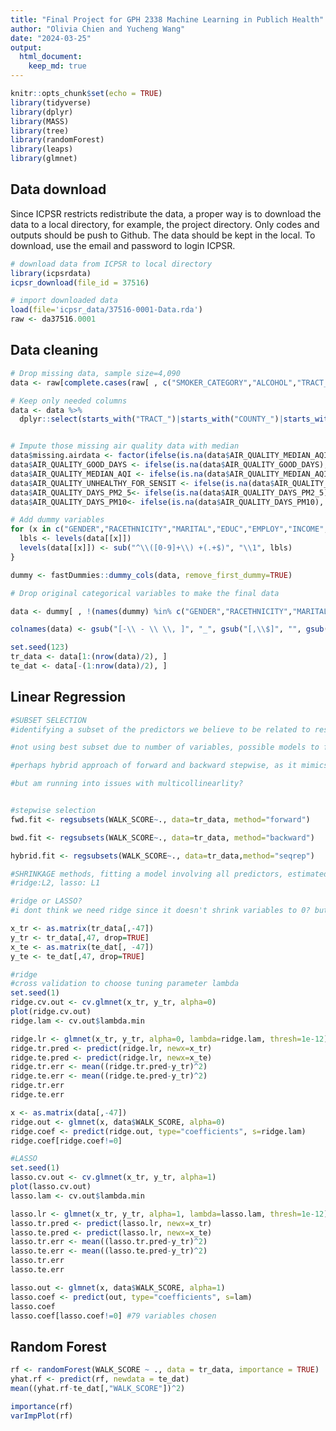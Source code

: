 ```yaml
---
title: "Final Project for GPH 2338 Machine Learning in Publich Health"
author: "Olivia Chien and Yucheng Wang"
date: "2024-03-25"
output: 
  html_document:
    keep_md: true
---
```


```r
knitr::opts_chunk$set(echo = TRUE)
library(tidyverse)
library(dplyr)
library(MASS)
library(tree)
library(randomForest)
library(leaps)
library(glmnet)
```

## Data download

Since ICPSR restricts redistribute the data, a proper way is to download the data to a local directory, for example, the project directory. Only codes and outputs should be push to Github. The data should be kept in the local. To download, use the email and password to login ICPSR.

```r
# download data from ICPSR to local directory
library(icpsrdata)
icpsr_download(file_id = 37516)
```

```r
# import downloaded data
load(file='icpsr_data/37516-0001-Data.rda')
raw <- da37516.0001
```

## Data cleaning

```r
# Drop missing data, sample size=4,090
data <- raw[complete.cases(raw[ , c("SMOKER_CATEGORY","ALCOHOL","TRACT_BELOW_POVERTY","TRACT_UNINSURED_OVER_65","TRACT_OWNER_OVER_30","TRACT_UNINSURED_UNDER_18","COUNTY_VIOLENT_CRIME")]),]

# Keep only needed columns
data <- data %>% 
  dplyr::select(starts_with("TRACT_")|starts_with("COUNTY_")|starts_with("AIR_")|all_of(c("AGE","GENDER","RACETHNICITY","EDUC","MARITAL","EMPLOY","INCOME","REGION9","METRO","HOUSING","HOME_TYPE","SMOKER_CATEGORY","ALCOHOL","PHYSICIANS_TG_DOC","WALK_SCORE")))


# Impute those missing air quality data with median
data$missing.airdata <- factor(ifelse(is.na(data$AIR_QUALITY_MEDIAN_AQI), 1, 0),levels = c(1,0),labels = c("Yes","No"))
data$AIR_QUALITY_GOOD_DAYS <- ifelse(is.na(data$AIR_QUALITY_GOOD_DAYS), median(data$AIR_QUALITY_GOOD_DAYS,na.rm = TRUE), data$AIR_QUALITY_GOOD_DAYS)
data$AIR_QUALITY_MEDIAN_AQI <- ifelse(is.na(data$AIR_QUALITY_MEDIAN_AQI), median(data$AIR_QUALITY_MEDIAN_AQI,na.rm = TRUE), data$AIR_QUALITY_MEDIAN_AQI)
data$AIR_QUALITY_UNHEALTHY_FOR_SENSIT <- ifelse(is.na(data$AIR_QUALITY_UNHEALTHY_FOR_SENSIT), median(data$AIR_QUALITY_UNHEALTHY_FOR_SENSIT,na.rm = TRUE), data$AIR_QUALITY_UNHEALTHY_FOR_SENSIT)
data$AIR_QUALITY_DAYS_PM2_5<- ifelse(is.na(data$AIR_QUALITY_DAYS_PM2_5), median(data$AIR_QUALITY_DAYS_PM2_5,na.rm = TRUE), data$AIR_QUALITY_DAYS_PM2_5)
data$AIR_QUALITY_DAYS_PM10<- ifelse(is.na(data$AIR_QUALITY_DAYS_PM10), median(data$AIR_QUALITY_DAYS_PM10,na.rm = TRUE), data$AIR_QUALITY_DAYS_PM10)
```



```r
# Add dummy variables
for (x in c("GENDER","RACETHNICITY","MARITAL","EDUC","EMPLOY","INCOME","HOUSING","ALCOHOL","METRO","HOME_TYPE","SMOKER_CATEGORY","REGION9", "missing.airdata")){
  lbls <- levels(data[[x]])
  levels(data[[x]]) <- sub("^\\([0-9]+\\) +(.+$)", "\\1", lbls)
}

dummy <- fastDummies::dummy_cols(data, remove_first_dummy=TRUE)

# Drop original categorical variables to make the final data

data <- dummy[ , !(names(dummy) %in% c("GENDER","RACETHNICITY","MARITAL","EDUC","EMPLOY","INCOME","HOUSING","ALCOHOL","METRO","HOME_TYPE","SMOKER_CATEGORY","REGION9", "missing.airdata"))]
```

```r
colnames(data) <- gsub("[-\\ - \\ \\, ]", "_", gsub("[,\\$]", "", gsub("\\+", "_or_more", gsub("___", "_", colnames(data)))))

set.seed(123)
tr_data <- data[1:(nrow(data)/2), ]
te_dat <- data[-(1:nrow(data)/2), ]
```


## Linear Regression

```r
#SUBSET SELECTION
#identifying a subset of the predictors we believe to be related to response, fit a model using least squares on the reduced set of variables

#not using best subset due to number of variables, possible models to fit would be huge (2^113)

#perhaps hybrid approach of forward and backward stepwise, as it mimics best subset while retaining computational advantages of forward/backward stepwise

#but am running into issues with multicollinearlity? 


#stepwise selection
fwd.fit <- regsubsets(WALK_SCORE~., data=tr_data, method="forward")

bwd.fit <- regsubsets(WALK_SCORE~., data=tr_data, method="backward")

hybrid.fit <- regsubsets(WALK_SCORE~., data=tr_data,method="seqrep")
```

```r
#SHRINKAGE methods, fitting a model involving all predictors, estimated coefficients are shrunken towards zero relative to the least squares estimate, can also perform variable selection. 
#ridge:L2, lasso: L1

#ridge or LASSO? 
#i dont think we need ridge since it doesn't shrink variables to 0? but maybe we could talk about the variables that are close to 0? 

x_tr <- as.matrix(tr_data[,-47])
y_tr <- tr_data[,47, drop=TRUE]
x_te <- as.matrix(te_dat[, -47])
y_te <- te_dat[,47, drop=TRUE]

#ridge
#cross validation to choose tuning parameter lambda
set.seed(1)
ridge.cv.out <- cv.glmnet(x_tr, y_tr, alpha=0)
plot(ridge.cv.out)
ridge.lam <- cv.out$lambda.min 

ridge.lr <- glmnet(x_tr, y_tr, alpha=0, lambda=ridge.lam, thresh=1e-12)
ridge.tr.pred <- predict(ridge.lr, newx=x_tr)
ridge.te.pred <- predict(ridge.lr, newx=x_te)
ridge.tr.err <- mean((ridge.tr.pred-y_tr)^2)
ridge.te.err <- mean((ridge.te.pred-y_tr)^2)
ridge.tr.err
ridge.te.err

x <- as.matrix(data[,-47])
ridge.out <- glmnet(x, data$WALK_SCORE, alpha=0)
ridge.coef <- predict(ridge.out, type="coefficients", s=ridge.lam)
ridge.coef[ridge.coef!=0]

#LASSO
set.seed(1)
lasso.cv.out <- cv.glmnet(x_tr, y_tr, alpha=1)
plot(lasso.cv.out)
lasso.lam <- cv.out$lambda.min 

lasso.lr <- glmnet(x_tr, y_tr, alpha=1, lambda=lasso.lam, thresh=1e-12)
lasso.tr.pred <- predict(lasso.lr, newx=x_tr)
lasso.te.pred <- predict(lasso.lr, newx=x_te)
lasso.tr.err <- mean((lasso.tr.pred-y_tr)^2)
lasso.te.err <- mean((lasso.te.pred-y_tr)^2)
lasso.tr.err
lasso.te.err 

lasso.out <- glmnet(x, data$WALK_SCORE, alpha=1)
lasso.coef <- predict(out, type="coefficients", s=lam)
lasso.coef
lasso.coef[lasso.coef!=0] #79 variables chosen
```


## Random Forest
```r
rf <- randomForest(WALK_SCORE ~ ., data = tr_data, importance = TRUE)
yhat.rf <- predict(rf, newdata = te_dat)
mean((yhat.rf-te_dat[,"WALK_SCORE"])^2)

importance(rf)
varImpPlot(rf)
```

